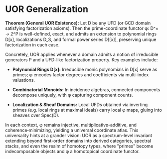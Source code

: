 
# UOR Generalization

**Theorem (General UOR Existence):** Let D be any UFD (or GCD domain satisfying factorization axioms). Then the prime-coordinate functor φ: D^× → ℤ^P is well-defined, exact, and admits an extension to polynomial rings D[x], localizations D_S, and formal power series D[[x]], preserving unique factorization in each case.

Concretely, UOR applies whenever a domain admits a notion of irreducible generators P and a UFD-like factorization property. Key examples include:

- **Polynomial Rings D[x]:** Irreducible monic polynomials in D[x] serve as primes; φ encodes factor degrees and coefficients via multi-index valuations.

- **Combinatorial Monoids:** In incidence algebras, connected components decompose uniquely, with φ capturing component counts.

- **Localization & Sheaf Domains:** Local UFDs obtained via inverting primes (e.g. local rings at maximal ideals) carry local φ maps, gluing into sheaves over Spec(D).

In each context, φ remains injective, multiplicative-additive, and coherence‑minimizing, yielding a universal coordinate atlas. This universality hints at a grander vision: UOR as a spectrum-level invariant extending beyond first-order domains into derived categories, spectral stacks, and even the realm of homotopy types, where "primes" become indecomposable objects and φ a homotopical coordinate functor.
